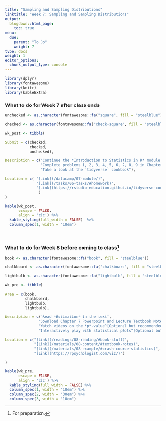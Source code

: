 ```yaml
---
title: "Sampling and Sampling Distributions"
linktitle: "Week 7: Sampling and Sampling Distributions"
output:
  blogdown::html_page:
    toc: true
menu:
  due:
    parent: "To Do"
    weight: 7
type: docs
weight: 1
editor_options: 
  chunk_output_type: console
---
```


```r
library(dplyr)
library(fontawesome)
library(knitr)
library(kableExtra)
```


### What to do for Week 7 after class ends

```r
unchecked <- as.character(fontawesome::fa("square", fill = "steelblue"))

checked <- as.character(fontawesome::fa("check-square", fill = "steelblue"))

wk_post <- tibble(
  
Submit = c(checked,
           checked,
           unchecked),

Description = c("Continue the *Introduction to Statistics in R* module on Data Camp",
                "Complete problems 1, 2, 3, 4, 5, 6, 7, 8, 9 in Chapter 6",
                "Take a look at the `tidyverse` cookbook"),

Location = c( "[Link](/datacamp/07-module/)",
              "[Link](/tasks/06-tasks/#homework)",
              "[Link](https://rstudio-education.github.io/tidyverse-cookbook/){target='_blank'}"
               )
)
```

```r
kable(wk_post, 
      escape = FALSE,
      align = 'clc') %>%
  kable_styling(full_width = FALSE)  %>%
  column_spec(1, width = "10em")
```

<br />

### What to do for Week 8 before coming to class^[For preparation.]

```r
book <- as.character(fontawesome::fa("book", fill = "steelblue"))

chalkboard <- as.character(fontawesome::fa("chalkboard", fill = "steelblue"))

lightbulb <- as.character(fontawesome::fa("lightbulb", fill = "steelblue"))

wk_pre <- tibble(
  
Area = c(book, 
         chalkboard, 
         lightbulb,
         lightbulb),

Description = c("Read *Estimation* in the text",
               "Download Chapter 7 Powerpoint and Lecture Textbook Notes",
               "Watch videos on the *p*-value^[Optional but recommended.]",
               "Interactively play with statistical plots^[Optional but recommended.]"),

Location = c("[Link](/readings/08-reading/#book-stuff)", 
             "[Link](/materials/08-content/#textbook-notes)",
             "[Link](/materials/08-example/#crash-course-statistics)",
             "[Link](https://rpsychologist.com/viz/)")

)

```

```r
kable(wk_pre, 
      escape = FALSE,
      align = 'clc') %>%
  kable_styling(full_width = FALSE) %>%
  column_spec(1, width = "10em") %>%
  column_spec(2, width = "30em") %>%
  column_spec(3, width = "10em")
```  
